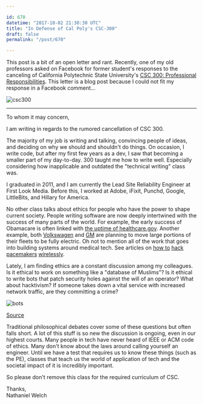 ```yaml
---

id: 670
datetime: "2017-10-02 21:30:30 UTC"
title: "In Defense of Cal Poly's CSC-300"
draft: false
permalink: "/post/670"

---
```


This post is a bit of an open letter and rant. Recently, one of my old professors asked on Facebook for former student's responses to the canceling of California Polytechnic State University's [CSC 300: Professional Responsibilities](http://catalog.calpoly.edu/coursesaz/csc/). This letter is a blog post because I could not fit my response in a Facebook comment...

![csc300](https://cl.ly/mphc/d)

---

To whom it may concern,

I am writing in regards to the rumored cancellation of CSC 300. 

The majority of my job is writing and talking, convincing people of ideas, and deciding on why we should and shouldn't do things. On occasion, I write code, but after my first few years as a dev, I saw that becoming a smaller part of my day-to-day. 300 taught me how to write well. Especially considering how inapplicable and outdated the "technical writing" class was. 

I graduated in 2011, and I am currently the Lead Site Reliability Engineer at First Look Media. Before this, I worked at Adobe, iFixit, Punchd, Google, LittleBits, and Hillary for America.

No other class talks about ethics for people who have the power to shape current society. People writing software are now deeply intertwined with the success of many parts of the world. For example, the early success of Obamacare is often linked with [the uptime of healthcare.gov](https://medium.com/the-u-s-digital-service/youll-never-be-the-same-again-dc5b16b84ba9). Another example, both [Volkswagen](https://arstechnica.com/cars/2017/09/volkswagen-group-will-electrify-all-12-brands-by-2030-needs-gigafactories/) and [GM](https://www.bloomberg.com/news/articles/2017-10-02/gm-pledges-electric-future-with-20-all-electric-models-by-2023) are planning to move large portions of their fleets to be fully electric. Oh not to mention all of the work that goes into building systems around medical tech. See articles on [how to](https://www.youtube.com/watch?v=z2R97v9n4pI) [hack](https://www.engadget.com/2008/03/12/researchers-warn-of-hacking-risks-to-heart-devices/) [pacemakers](https://www.engadget.com/2017/05/29/pacemakers-8000-bugs-vulnerable-to-hacking/) [wirelessly](https://www.theverge.com/2017/8/30/16230048/fda-abbott-pacemakers-firmware-update-cybersecurity-hack).

Lately, I am finding ethics are a constant discussion among my colleagues. Is it ethical to work on something like a "database of Muslims"? Is it ethical to write bots that patch security holes against the will of an operator? What about hacktivism? If someone takes down a vital service with increased network traffic, are they committing a crime?

![bots](https://cl.ly/mpl5/d)

[Source](https://twitter.com/evanphx/status/836051059634118656)

Traditional philosophical debates cover some of these questions but often falls short. A lot of this stuff is so new the discussion is ongoing, even in our highest courts. Many people in tech have never heard of IEEE or ACM code of ethics. Many don't know about the laws around calling yourself an engineer. Until we have a test that requires us to know these things (such as the PE), classes that teach us the world of application of tech and the societal impact of it is incredibly important.

So please don't remove this class for the required curriculum of CSC.

Thanks,  
Nathaniel Welch


